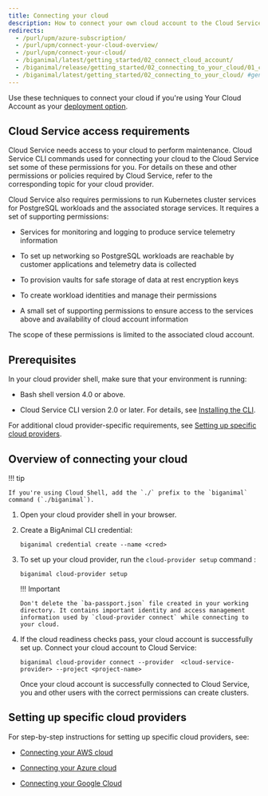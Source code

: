 ```yaml
---
title: Connecting your cloud
description: How to connect your own cloud account to the Cloud Service
redirects:
  - /purl/upm/azure-subscription/
  - /purl/upm/connect-your-cloud-overview/
  - /purl/upm/connect-your-cloud/
  - /biganimal/latest/getting_started/02_connect_cloud_account/
  - /biganimal/release/getting_started/02_connecting_to_your_cloud/01_connecting_your_own_cloud
  - /biganimal/latest/getting_started/02_connecting_to_your_cloud/ #generated for BigAnimal URL path removal branch
---
```


Use these techniques to connect your cloud if you're using Your Cloud Account as your [deployment option](/edb-postgres-ai/cloud-service/getting_started/planning/choosing_your_deployment/).

## Cloud Service access requirements

Cloud Service needs access to your cloud to perform maintenance. Cloud Service CLI commands used for connecting your cloud to the Cloud Service set some of these permissions for you. For details on these and other permissions or policies required by Cloud Service, refer to the corresponding topic for your cloud provider.

Cloud Service also requires permissions to run Kubernetes cluster services for PostgreSQL workloads and the associated storage services. It requires a set of supporting permissions:

-   Services for monitoring and logging to produce service telemetry information

-   To set up networking so PostgreSQL workloads are reachable by customer applications and telemetry data is collected

-   To provision vaults for safe storage of data at rest encryption keys

-   To create workload identities and manage their permissions

-   A small set of supporting permissions to ensure access to the services above and availability of cloud account information

The scope of these permissions is limited to the associated cloud account. 

## Prerequisites

In your cloud provider shell, make sure that your environment is running:

-   Bash shell version 4.0 or above.
        
-   Cloud Service CLI version 2.0 or later. For details, see [Installing the CLI](/edb-postgres-ai/cloud-service/using_cluster/cli/#installing-the-cli).

For additional cloud provider-specific requirements, see [Setting up specific cloud providers](#setting-up-specific-cloud-providers).

## Overview of connecting your cloud

!!! tip

    If you're using Cloud Shell, add the `./` prefix to the `biganimal` command (`./biganimal`).

1.  Open your cloud provider shell in your browser.

2.  Create a BigAnimal CLI credential:

    ```shell
    biganimal credential create --name <cred> 
    ```

3.  To set up your cloud provider, run the `cloud-provider setup` command :

    ```shell
    biganimal cloud-provider setup 
    ```

    !!! Important

        Don't delete the `ba-passport.json` file created in your working directory. It contains important identity and access management information used by `cloud-provider connect` while connecting to your cloud.

4.  If the cloud readiness checks pass, your cloud account is successfully set up. Connect your cloud account to Cloud Service:

    ```shell
    biganimal cloud-provider connect --provider  <cloud-service-provider> --project <project-name>
    ```

    Once your cloud account is successfully connected to Cloud Service, you and other users with the correct permissions can create clusters.

## Setting up specific cloud providers

For step-by-step instructions for setting up specific cloud providers, see:

-   [Connecting your AWS cloud](connecting_aws)

-   [Connecting your Azure cloud](connecting_azure)

-   [Connecting your Google Cloud](connecting_gcp)
